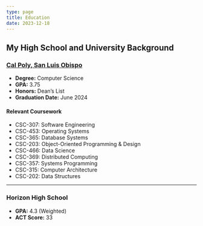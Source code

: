 ```yaml
---
type: page
title: Education
date: 2023-12-18
---
```


## My High School and University Background

### [Cal Poly, San Luis Obispo](https://www.calpoly.edu)
- **Degree:** Computer Science
- **GPA:** 3.75
- **Honors:** Dean’s List
- **Graduation Date:** June 2024

#### Relevant Coursework
- CSC-307: Software Engineering
- CSC-453: Operating Systems
- CSC-365: Database Systems
- CSC-203: Object-Oriented Programming & Design
- CSC-466: Data Science 
- CSC-369: Distributed Computing 
- CSC-357: Systems Programming
- CSC-315: Computer Architecture
- CSC-202: Data Structures
---

### Horizon High School 

- **GPA:** 4.3 (Weighted)
- **ACT Score:** 33

